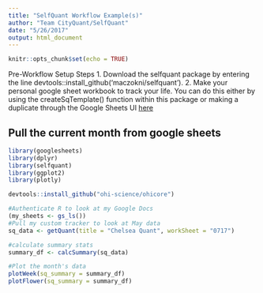 ```yaml
---
title: "SelfQuant Workflow Example(s)"
author: "Team CityQuant/SelfQuant"
date: "5/26/2017"
output: html_document
---
```


```r
knitr::opts_chunk$set(echo = TRUE)
```

Pre-Workflow Setup Steps
1. Download the selfquant package by entering the line devtools::install_github('maczokni/selfquant'). 
2. Make your personal google sheet workbook to track your life. You can do this either by using the createSqTemplate() function within this package or making a duplicate through the Google Sheets UI [here](https://docs.google.com/spreadsheets/d/1ulmrOuD2_jCYJ4TxTVcNZCPqUVR5wxx6DoXW_uz-6lk/edit?usp=sharing)

## Pull the current month from google sheets

```r
library(googlesheets)
library(dplyr)
library(selfquant)
library(ggplot2)
library(plotly)

devtools::install_github("ohi-science/ohicore")

#Authenticate R to look at my Google Docs
(my_sheets <- gs_ls())
#Pull my custom tracker to look at May data
sq_data <- getQuant(title = "Chelsea Quant", workSheet = "0717")

#calculate summary stats
summary_df <- calcSummary(sq_data)

#Plot the month's data
plotWeek(sq_summary = summary_df)
plotFlower(sq_summary = summary_df)
```



